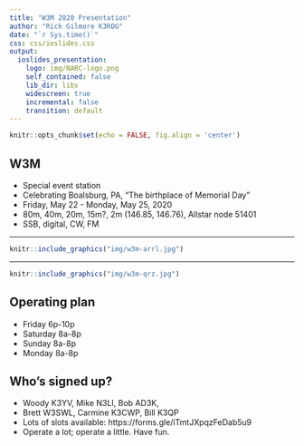 ```yaml
---
title: "W3M 2020 Presentation"
author: "Rick Gilmore K3ROG"
date: "`r Sys.time()`"
css: css/ioslides.css
output:
  ioslides_presentation:
    logo: img/NARC-logo.png
    self_contained: false
    lib_dir: libs
    widescreen: true
    incremental: false
    transition: default
---
```


```r
knitr::opts_chunk$set(echo = FALSE, fig.align = 'center')
```

## W3M

- Special event station
- Celebrating Boalsburg, PA, "The birthplace of Memorial Day"
- Friday, May 22 - Monday, May 25, 2020
- 80m, 40m, 20m, 15m?, 2m (146.85, 146.76), Allstar node 51401
- SSB, digital, CW, FM

---

```r
knitr::include_graphics("img/w3m-arrl.jpg")
```

---

```r
knitr::include_graphics("img/w3m-qrz.jpg")
```

## Operating plan

- Friday 6p-10p
- Saturday 8a-8p
- Sunday 8a-8p
- Monday 8a-8p

## Who's signed up?

- Woody K3YV, Mike N3LI, Bob AD3K, 
- Brett W3SWL, Carmine K3CWP, Bill K3QP
- Lots of slots available: https://forms.gle/iTmtJXpqzFeDab5u9
- Operate a lot; operate a little. Have fun.

